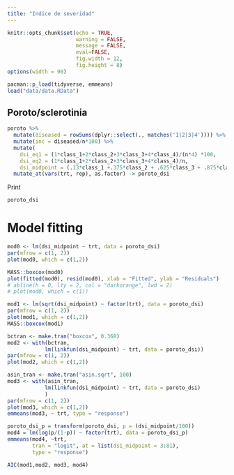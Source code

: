 ```yaml
---
title: "Indice de severidad"
---
```


```r
knitr::opts_chunk$set(echo = TRUE, 
                      warning = FALSE, 
                      message = FALSE, 
                      eval=FALSE, 
                      fig.width = 12, 
                      fig.height = 8)
options(width = 90)
```

```r
pacman::p_load(tidyverse, emmeans)
load("data/data.RData")
```

## Poroto/sclerotinia 

```r
poroto %>% 
  mutate(diseased = rowSums(dplyr::select(., matches('1|2|3|4')))) %>% 
  mutate(inc = diseased/n*100) %>% 
  mutate(
    dsi_eq1 = (1*class_1+2*class_2+3*class_3+4*class_4)/(n*4) *100,
    dsi_eq2 = (1*class_1+2*class_2+3*class_3+4*class_4)/n,
    dsi_midpoint = (.13*class_1 +.375*class_2 + .625*class_3 + .875*class_4)/n*100)%>% 
  mutate_at(vars(trt, rep), as.factor) -> poroto_dsi
```

Print 

```r
poroto_dsi
```

# Model fitting 

```r
mod0 <- lm(dsi_midpoint ~ trt, data = poroto_dsi)
par(mfrow = c(1, 2))
plot(mod0, which = c(1,2))
```

```r
MASS::boxcox(mod0)
plot(fitted(mod0), resid(mod0), xlab = "Fitted", ylab = "Residuals")
# abline(h = 0, lty = 2, col = "darkorange", lwd = 2)
# plot(mod0, which = c(1))
```


```r
mod1 <- lm(sqrt(dsi_midpoint) ~ factor(trt), data = poroto_dsi)
par(mfrow = c(1, 2))
plot(mod1, which = c(1,2))
MASS::boxcox(mod1)
```

```r
bctran <- make.tran("boxcox", 0.368)
mod2 <- with(bctran,
            lm(linkfun(dsi_midpoint) ~ trt, data = poroto_dsi))
par(mfrow = c(1, 2))
plot(mod2, which = c(1,2))
```

```r
asin_tran <- make.tran("asin.sqrt", 100)
mod3 <- with(asin_tran,
            lm(linkfun(dsi_midpoint) ~ trt, data = poroto_dsi)
            )
par(mfrow = c(1, 2))
plot(mod3, which = c(1,2))
emmeans(mod3, ~ trt, type = "response")

```


```r
poroto_dsi_p = transform(poroto_dsi, p = (dsi_midpoint/100))
mod4 = lm(log(p/(1-p)) ~ factor(trt), data = poroto_dsi_p)
emmeans(mod4, ~trt, 
        tran = "logit", at = list(dsi_midpoint = 3:81), 
        type = "response")
```

```r
AIC(mod1,mod2, mod3, mod4)
```

